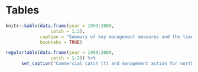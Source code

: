 # Tables

```r
knitr::kable(data.frame(year = 1999:2000,
                 catch = 1:2), 
             caption = "Summary of key management measures and the time series of catch, ABC, and TAC for northern rockfish in the Gulf of Alaska",
             booktabs = TRUE)
```

\pagebreak

```r
regulartable(data.frame(year = 1999:2000,
                 catch = 1:2)) %>%  
      set_caption("Commercial catch (t) and management action for northern rockfish in the Gulf of Alaska, 1961-present. The *Description of the catch time series* Section describes procedures use to estimate catch during 1961-1993. Ctach estimates for 1993-2019 are from NMFS Observer Program and Alaska Regional Office updated through October XX, 2020.")
```

\pagebreak
